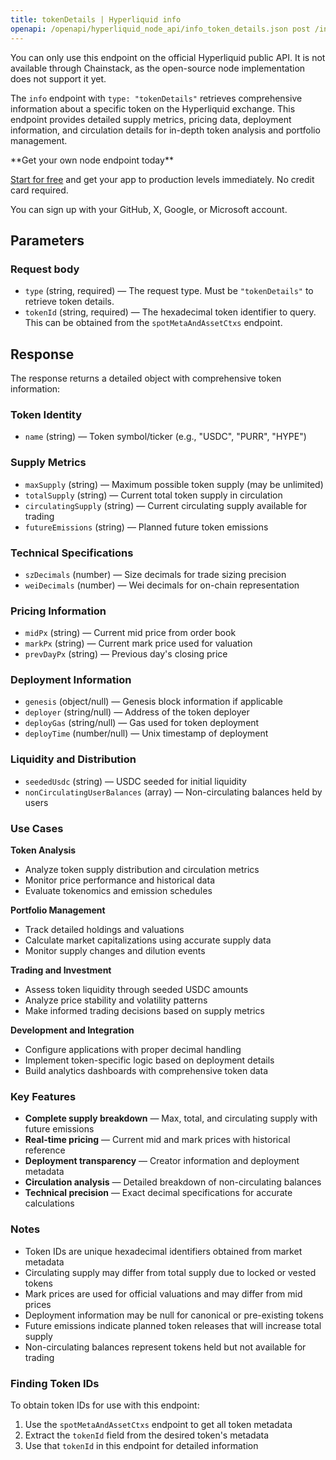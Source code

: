```yaml
---
title: tokenDetails | Hyperliquid info
openapi: /openapi/hyperliquid_node_api/info_token_details.json post /info
---
```


<Info>
You can only use this endpoint on the official Hyperliquid public API. It is not available through Chainstack, as the open-source node implementation does not support it yet.
</Info>

The `info` endpoint with `type: "tokenDetails"` retrieves comprehensive information about a specific token on the Hyperliquid exchange. This endpoint provides detailed supply metrics, pricing data, deployment information, and circulation details for in-depth token analysis and portfolio management.

<Check>
**Get your own node endpoint today**

[Start for free](https://console.chainstack.com/) and get your app to production levels immediately. No credit card required.

You can sign up with your GitHub, X, Google, or Microsoft account.
</Check>

## Parameters

### Request body

* `type` (string, required) — The request type. Must be `"tokenDetails"` to retrieve token details.
* `tokenId` (string, required) — The hexadecimal token identifier to query. This can be obtained from the `spotMetaAndAssetCtxs` endpoint.

## Response

The response returns a detailed object with comprehensive token information:

### Token Identity

* `name` (string) — Token symbol/ticker (e.g., "USDC", "PURR", "HYPE")

### Supply Metrics

* `maxSupply` (string) — Maximum possible token supply (may be unlimited)
* `totalSupply` (string) — Current total token supply in circulation
* `circulatingSupply` (string) — Current circulating supply available for trading
* `futureEmissions` (string) — Planned future token emissions

### Technical Specifications

* `szDecimals` (number) — Size decimals for trade sizing precision
* `weiDecimals` (number) — Wei decimals for on-chain representation

### Pricing Information

* `midPx` (string) — Current mid price from order book
* `markPx` (string) — Current mark price used for valuation
* `prevDayPx` (string) — Previous day's closing price

### Deployment Information

* `genesis` (object/null) — Genesis block information if applicable
* `deployer` (string/null) — Address of the token deployer
* `deployGas` (string/null) — Gas used for token deployment
* `deployTime` (number/null) — Unix timestamp of deployment

### Liquidity and Distribution

* `seededUsdc` (string) — USDC seeded for initial liquidity
* `nonCirculatingUserBalances` (array) — Non-circulating balances held by users

### Use Cases

**Token Analysis**
- Analyze token supply distribution and circulation metrics
- Monitor price performance and historical data
- Evaluate tokenomics and emission schedules

**Portfolio Management**
- Track detailed holdings and valuations
- Calculate market capitalizations using accurate supply data
- Monitor supply changes and dilution events

**Trading and Investment**
- Assess token liquidity through seeded USDC amounts
- Analyze price stability and volatility patterns
- Make informed trading decisions based on supply metrics

**Development and Integration**
- Configure applications with proper decimal handling
- Implement token-specific logic based on deployment details
- Build analytics dashboards with comprehensive token data

### Key Features

* **Complete supply breakdown** — Max, total, and circulating supply with future emissions
* **Real-time pricing** — Current mid and mark prices with historical reference
* **Deployment transparency** — Creator information and deployment metadata
* **Circulation analysis** — Detailed breakdown of non-circulating balances
* **Technical precision** — Exact decimal specifications for accurate calculations

### Notes

* Token IDs are unique hexadecimal identifiers obtained from market metadata
* Circulating supply may differ from total supply due to locked or vested tokens
* Mark prices are used for official valuations and may differ from mid prices
* Deployment information may be null for canonical or pre-existing tokens
* Future emissions indicate planned token releases that will increase total supply
* Non-circulating balances represent tokens held but not available for trading

### Finding Token IDs

To obtain token IDs for use with this endpoint:
1. Use the `spotMetaAndAssetCtxs` endpoint to get all token metadata
2. Extract the `tokenId` field from the desired token's metadata
3. Use that `tokenId` in this endpoint for detailed information
